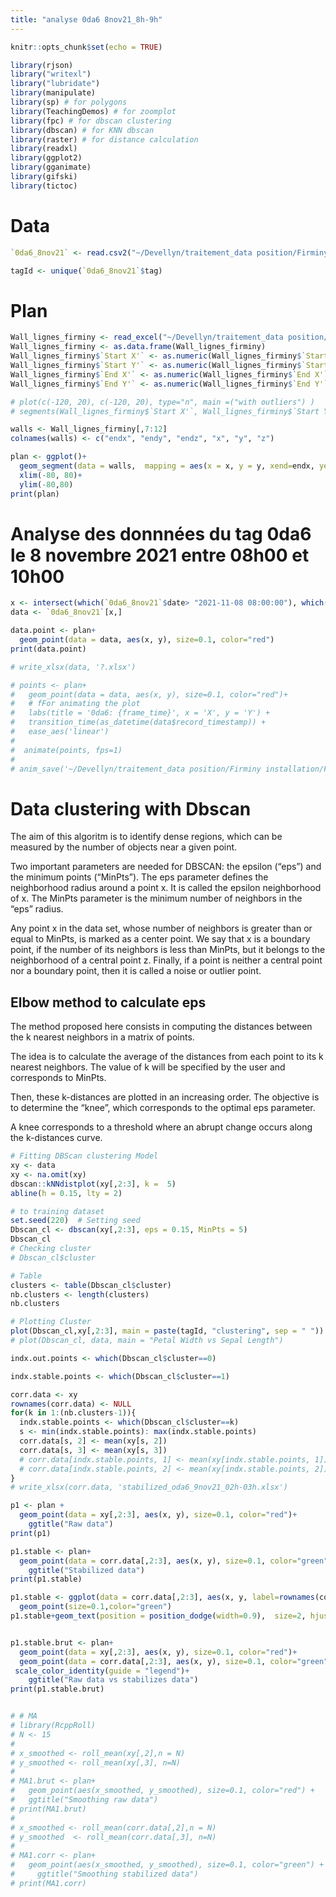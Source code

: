 ```yaml
---
title: "analyse 0da6 8nov21_8h-9h"
---
```


```r
knitr::opts_chunk$set(echo = TRUE)
```

```r
library(rjson)
library("writexl")
library("lubridate")
library(manipulate)
library(sp) # for polygons
library(TeachingDemos) # for zoomplot
library(fpc) # for dbscan clustering
library(dbscan) # for KNN dbscan
library(raster) # for distance calculation
library(readxl)
library(ggplot2)
library(gganimate)
library(gifski)
library(tictoc)
```

# Data 
```r
`0da6_8nov21` <- read.csv2("~/Devellyn/traitement_data position/Firminy installation/Firminy installation/data/0da6_8nov21.csv")

tagId <- unique(`0da6_8nov21`$tag)
```

# Plan

```r
Wall_lignes_firminy <- read_excel("~/Devellyn/traitement_data position/Firminy installation/Walls_ligne3_Origine(-15,-30).xlsx")
Wall_lignes_firminy <- as.data.frame(Wall_lignes_firminy)
Wall_lignes_firminy$`Start X'` <- as.numeric(Wall_lignes_firminy$`Start X'`)/100
Wall_lignes_firminy$`Start Y'` <- as.numeric(Wall_lignes_firminy$`Start Y'`)/100
Wall_lignes_firminy$`End X'` <- as.numeric(Wall_lignes_firminy$`End X'`)/100
Wall_lignes_firminy$`End Y'` <- as.numeric(Wall_lignes_firminy$`End Y'`)/100

# plot(c(-120, 20), c(-120, 20), type="n", main =("with outliers") )
# segments(Wall_lignes_firminy$`Start X'`, Wall_lignes_firminy$`Start Y'`, Wall_lignes_firminy$`End X'`, Wall_lignes_firminy$`End Y'`)

walls <- Wall_lignes_firminy[,7:12]
colnames(walls) <- c("endx", "endy", "endz", "x", "y", "z")

plan <- ggplot()+ 
  geom_segment(data = walls,  mapping = aes(x = x, y = y, xend=endx, yend=endy))+
  xlim(-80, 80)+
  ylim(-80,80)
print(plan)
```

# Analyse des donnnées du tag 0da6 le 8 novembre 2021 entre 08h00 et 10h00

```r
x <- intersect(which(`0da6_8nov21`$date> "2021-11-08 08:00:00"), which(`0da6_8nov21`$date< "2021-11-08 10:00:00"))
data <- `0da6_8nov21`[x,]

data.point <- plan+
  geom_point(data = data, aes(x, y), size=0.1, color="red")
print(data.point)

# write_xlsx(data, '?.xlsx')

# points <- plan+
#   geom_point(data = data, aes(x, y), size=0.1, color="red")+
#   # fFor animating the plot
#   labs(title = '0da6: {frame_time}', x = 'X', y = 'Y') +
#   transition_time(as_datetime(data$record_timestamp)) +
#   ease_aes('linear')
# 
#  animate(points, fps=1)
#  
# anim_save('~/Devellyn/traitement_data position/Firminy installation/Firminy installation/data/0da6-8non21-8h-10h.gif')

```

# Data clustering with Dbscan

The aim of this algoritm is to identify dense regions, which can be measured by the number of objects near a given point.

Two important parameters are needed for DBSCAN: the epsilon ("eps") and the minimum points ("MinPts"). The eps parameter defines the neighborhood radius around a point x. It is called the epsilon neighborhood of x. The MinPts parameter is the minimum number of neighbors in the "eps" radius.

Any point x in the data set, whose number of neighbors is greater than or equal to MinPts, is marked as a center point. We say that x is a boundary point, if the number of its neighbors is less than MinPts, but it belongs to the neighborhood of a central point z. Finally, if a point is neither a central point nor a boundary point, then it is called a noise or outlier point.

## Elbow method to calculate eps
The method proposed here consists in computing the distances between the k nearest neighbors in a matrix of points.

The idea is to calculate the average of the distances from each point to its k nearest neighbors. The value of k will be specified by the user and corresponds to MinPts.

Then, these k-distances are plotted in an increasing order. The objective is to determine the "knee", which corresponds to the optimal eps parameter.

A knee corresponds to a threshold where an abrupt change occurs along the k-distances curve.

```r
# Fitting DBScan clustering Model 
xy <- data
xy <- na.omit(xy)
dbscan::kNNdistplot(xy[,2:3], k =  5)
abline(h = 0.15, lty = 2)

# to training dataset
set.seed(220)  # Setting seed
Dbscan_cl <- dbscan(xy[,2:3], eps = 0.15, MinPts = 5)
Dbscan_cl
# Checking cluster
# Dbscan_cl$cluster

# Table
clusters <- table(Dbscan_cl$cluster)
nb.clusters <- length(clusters)
nb.clusters

# Plotting Cluster
plot(Dbscan_cl,xy[,2:3], main = paste(tagId, "clustering", sep = " "))
# plot(Dbscan_cl, data, main = "Petal Width vs Sepal Length")

indx.out.points <- which(Dbscan_cl$cluster==0)

indx.stable.points <- which(Dbscan_cl$cluster==1)

corr.data <- xy
rownames(corr.data) <- NULL
for(k in 1:(nb.clusters-1)){
  indx.stable.points <- which(Dbscan_cl$cluster==k)
  s <- min(indx.stable.points): max(indx.stable.points)
  corr.data[s, 2] <- mean(xy[s, 2])
  corr.data[s, 3] <- mean(xy[s, 3])
  # corr.data[indx.stable.points, 1] <- mean(xy[indx.stable.points, 1])
  # corr.data[indx.stable.points, 2] <- mean(xy[indx.stable.points, 2])
}
# write_xlsx(corr.data, 'stabilized_oda6_9nov21_02h-03h.xlsx')

p1 <- plan +
  geom_point(data = xy[,2:3], aes(x, y), size=0.1, color="red")+
    ggtitle("Raw data")
print(p1)

p1.stable <- plan+
  geom_point(data = corr.data[,2:3], aes(x, y), size=0.1, color="green")+
    ggtitle("Stabilized data")
print(p1.stable)

p1.stable <- ggplot(data = corr.data[,2:3], aes(x, y, label=rownames(corr.data)))+
  geom_point(size=0.1,color="green")
p1.stable+geom_text(position = position_dodge(width=0.9),  size=2, hjust=1.5)


p1.stable.brut <- plan+ 
  geom_point(data = xy[,2:3], aes(x, y), size=0.1, color="red")+
  geom_point(data = corr.data[,2:3], aes(x, y), size=0.1, color="green")+
 scale_color_identity(guide = "legend")+
    ggtitle("Raw data vs stabilizes data")
print(p1.stable.brut)


# # MA
# library(RcppRoll)
# N <- 15
# 
# x_smoothed <- roll_mean(xy[,2],n = N)
# y_smoothed <- roll_mean(xy[,3], n=N)
# 
# MA1.brut <- plan+ 
#   geom_point(aes(x_smoothed, y_smoothed), size=0.1, color="red") +
#   ggtitle("Smoothing raw data")
# print(MA1.brut)
# 
# x_smoothed <- roll_mean(corr.data[,2],n = N)
# y_smoothed  <- roll_mean(corr.data[,3], n=N)
# 
# MA1.corr <- plan+ 
#   geom_point(aes(x_smoothed, y_smoothed), size=0.1, color="green") +
#     ggtitle("Smoothing stabilized data")
# print(MA1.corr)

```

